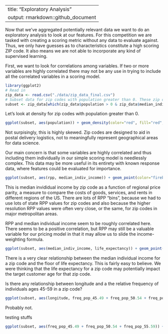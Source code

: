 
---
title: "Exploratory Analysis"
output: rmarkdown::github_document
---

Now that we've aggregated potentially relevant data we want to do an exploratory analysis to look at our features. For this competition we are tasked with creating a scoring metric without any data to evaluate against. Thus, we only have guesses as to characteristics constitute a high scoring ZIP code. It also means we are not able to incorporate any kind of supervised learning.

First, we want to look for correlations among variables. If two or more variables are highly correlated there may not be any use in trying to include all the correlated variables in a scoring model.


```r
library(ggplot2)
# Read in
zip_data <- read.csv("./data/zip_data_final.csv")
# Subset data for zip codes with population greater than 0. These zip codes are not important for our scoring model
subset <- zip_data[which(zip_data$population > 0 & zip_data$median_indiv_income > 2000),]
```

Let's look at density for zip codes with population greater than 0.

```r
ggplot(subset, aes(population)) + geom_density(color="red", fill="red", alpha=0.4) + theme(legend.position="none") + coord_cartesian(xlim=c(0,80000))
```

Not surpisingly, this is highly skewed. Zip codes are designed to aid in postal delivery logistics, not to meaningfully represent geographical areas for data science.

Our main concern is that some variables are highly correlated and thus including them individually in our simple scoring model is needlessly complex. This data may be more useful in its entirety with known response data, where features could be evaluated for importance.

```r
ggplot(subset, aes(rpp, median_indiv_income)) + geom_point(color="firebrick3", fill="firebrick3", alpha=0.4) + coord_cartesian(xlim=c(75,130), ylim=c(0,150000))
```

This is median invididual income by zip code as a function of regional price parity, a measure to compare the costs of goods, services, and rents in different regions of the US. There are lots of RPP "bins", because we had to use lots of state RPP values for zip codes and also because the higher resolution RPP values were often very close, or the same, for zip codes in major metropolitan areas.

RPP and median individual income seem to be roughly correlated here. There seems to be a positive correlation, but RPP may still be a valuable variable for our pricing model in that it may allow us to slide the income-weighting formula.

```r
ggplot(subset, aes(median_indiv_income, life_expectancy)) + geom_point(color="springgreen3", fill="springgreen3", alpha=0.3) + coord_cartesian(xlim=c(0,150000), ylim=c(55,95))
```


There is a very clear relationship between the median individual income for a zip code and the floor of life expectancy. This is fairly easy to believe. We were thinking that the life expectancy for a zip code may potentially impact the target customer age for that zip code.

Is there any relationship between longitude and a the relative frequency of individuals ages 45-59 in a zip code?

```r
ggplot(subset, aes(longitude, freq_pop_45.49 + freq_pop_50.54 + freq_pop_55.59)) + geom_point(color="royalblue3", fill="royalblue3", alpha=0.3) + coord_cartesian(xlim=c(-130,-70), ylim=c(0,.5))
```

Probably not.




#######################
testing stuffs

```r
ggplot(subset, aes(freq_pop_45.49 + freq_pop_50.54 + freq_pop_55.59)) + geom_density(color="red", fill="red", alpha=0.4) + theme(legend.position="none")
```

